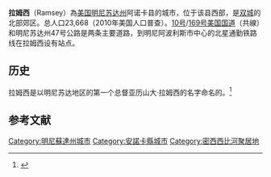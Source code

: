 {{Infobox settlement
|name = 拉姆西市
|native_name = City of Ramsey
|nickname =  
|motto =
|image_skyline = Ramsey_Municipal_Center.jpg
|image_flag = 
|image_seal = 
|image_map = Anoka Cnty Minnesota Incorporated and Unincorporated areas Ramsey Highlighted.png
|image_caption = 拉姆西市政中心
|mapsize= 250px
|map_caption = 拉姆西在[[阿诺卡县|阿诺卡县]]和[[明尼蘇達州|明尼蘇達州]]的位置
|subdivision_type  = [[世界各國政區索引|國家]]
|subdivision_type1 = [[美國行政區劃|州域]]
|subdivision_type2 = [[縣|縣]]
|subdivision_name  = [[美國|美國]]
|subdivision_name1 = [[明尼蘇達|明尼蘇達]]
|subdivision_name2 = [[阿诺卡县|阿诺卡县]]
|leader_title = [[市長|市長]]
|leader_name = 萨拉·斯托曼
|established_title = 成立年代
|established_date = 
|area_total_km2 =  77.16
|area_footnotes = <ref>{{cite web|title=US Gazetteer files 2010|url=http://www.census.gov/geo/www/gazetteer/files/Gaz_places_national.txt|publisher=[[United_States_Census_Bureau|United States Census Bureau]]|accessdate=2012-11-13|archive-url=https://www.webcitation.org/699nOulzi?url=http://www.census.gov/geo/www/gazetteer/files/Gaz_places_national.txt|archive-date=2012-07-14|dead-url=yes}}</ref>
|area_total_sq_mi  = 29.79
|area_land_km2 =  74.62
|area_land_sq_mi  = 28.81
|area_water_km2 =  2.54
|area_water_sq_mi    = 0.98
|population_as_of = 2010年<ref name ="FactFinder">{{cite web|title=American FactFinder|url=http://factfinder2.census.gov/faces/nav/jsf/pages/index.xhtml|publisher=[[United_States_Census_Bureau|United States Census Bureau]]|accessdate=2012-11-13|archive-date=2012-02-17|archive-url=https://www.webcitation.org/65WtHj6J5?url=http://factfinder2.census.gov/faces/nav/jsf/pages/index.xhtml|dead-url=no}}</ref>
|population_total = 23668
|population_metro = 
|population_density_km2 = 317.2
|population_density_sq_mi = 821.5
|timezone = [[北美中部時區|CST]]
|utc_offset = -6
|timezone_DST = [[北美中部時區|CDT]]
|utc_offset_DST = -5
|area_code  = {{link-en|763|Area code 763}}
|latd = 45
|latm = 15
|lats = 39
|latNS = N
|longd = 93
|longm = 26
|longs = 33
|longEW = W
|elevation_m = 214
|elevation_ft   = 879
|website = http://www.ci.ramsey.mn.us/
|footnotes =
}} <!-- Infobox ends !-->
'''拉姆西'''（Ramsey）為[[美国|美国]][[明尼苏达州|明尼苏达州]]阿诺卡县的城市，位于该县西部，是[[双城|双城]]的北部郊区。总人口23,668（2010年美国人口普查）。[[10号美国国道|10号]]/[[169号美国国道|169号美国国道]]（共線）和明尼苏达州47号公路是两条主要道路，到明尼阿波利斯市中心的北星通勤铁路线在拉姆西设有站点。

== 历史 ==
拉姆西是以明尼苏达地区的第一个总督亚历山大·拉姆西的名字命名的。<ref>{{cite book|last=Upham|first=Warren|title=Minnesota Geographic Names: Their Origin and Historic Significance|url=https://books.google.com/books?id=ShcLAAAAYAAJ&pg=PA24|year=1920|publisher=Minnesota Historical Society|page=24}}</ref>

== 参考文献 ==
{{Reflist}}

{{安諾卡縣 (明尼蘇達州)}}
{{Authority control}}

{{DEFAULTSORT:Ramsey}}
[[Category:明尼蘇達州城市|Category:明尼蘇達州城市]]
[[Category:安諾卡縣城市|Category:安諾卡縣城市]]
[[Category:密西西比河聚居地|Category:密西西比河聚居地]]

{{Minnesota-geo-stub}}